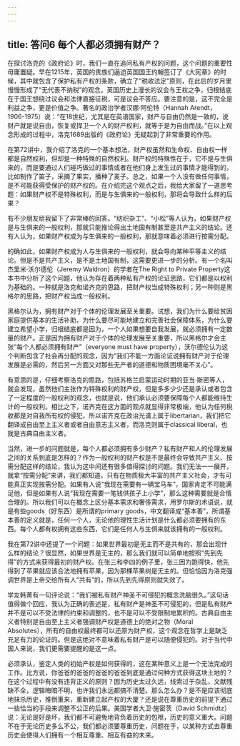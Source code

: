 ```yaml
---
---
---
```

title: 答问6 每个人都必须拥有财产？
---




在探讨洛克的《政府论》时，我们一直在追问私有产权的问题，这个问题的重要性毋庸置疑。早在1215年，英国的贵族们逼迫英国国王约翰签订了《大宪章》的时候，其中就包含了保护私有产权的条款，确立了“税收法定”原则，在此后的岁月里慢慢形成了“无代表不纳税”的观念。英国历史上漫长的议会与王权之争，归根结底在于国王想绕过议会和法律直接征税，可是议会不答应。要注意的是，这不完全是利益之争，更是价值之争。著名的政治学者汉娜·阿伦特（Hannah Arendt， 1906-1975）说：“在18世纪，尤其是在英语国家，财产与自由仍然是一致的，说财产就是说自由，恢复或捍卫一个人的财产权利，就等于是为自由而战。”在以上观念形成的过程中，洛克1689出版的《政府论》无疑起到了非常重要的作用。

在第72讲中，我介绍了洛克的一个基本想法，财产权虽然和生命权、自由权一样都是自然权利，但却是一种特殊的自然权利。财产权的特殊性在于，它不是与生俱来的，而是要通过人们碰巧做过的事情或者在他们身上发生过的事情才能得到的，比如制作了笛子，采摘了果实，播种了麦子。总之，如果一个人没有做任何事情，是不可能获得受保护的财产权的。在介绍完这个观点之后，我给大家留了一道思考题：如果财产权不是特殊权利，而是与生俱来的一般权利，那将会导致什么样的后果？

有不少朋友给我留下了非常棒的回答。“纺织杂工”、“小松”等人认为，如果财产权是与生俱来的一般权利，那就只能推论得出土地国有制甚至是共产主义的结论。还有人认为，如果财产权成为与生俱来的一般权利，那就意味着必须进行按需分配。

的确如此，如果财产权成为人与生俱来的一般权利，就会导向某种平等主义的结论。但是不是共产主义，是不是土地国有制，这需要更进一步的分析。有一个名叫杰里米·沃尔德伦（Jeremy Waldron）的学者在The Right to Private Property这本书中分析了这个问题，他认为存在着两种私有产权的论证思路，它们都是以权利为基础的。一种就是洛克和诺齐克的思路，把财产权当成特殊权利；另一种则是黑格尔的思路，把财产权当成一般权利。

黑格尔认为，拥有财产对于个体的伦理发展至关重要。试想，我们为什么要给贫困家庭提供基本的生活补助，为什么要尽可能地建立和完善社会保障体系，为什么要建立希望小学，归根结底都是因为，一个人如果想要自我发展，就必须拥有一定数量的财产。正是因为拥有财产对于个体的伦理发展至关重要，所以黑格尔才会主张“每个人都必须拥有财产”（everyone must have property），沃尔德伦认为这个判断包含了社会再分配的观念，因为“我们不能一方面论证说拥有财产对于伦理发展是必需的，然后另一方面又对那些无产者的道德和物质困境毫不关心”。

有意思的是，仔细考察洛克的思路，包括苏格兰启蒙运动时期的亚当·斯密等人，就会发现，虽然他们主张作为特殊权利的财产权，但是多多少少还是承认或者包含了一定程度的一般权利的观念，也就是说，他们承认必须要保障每个人都能维持生计的一般权利。相比之下，诺齐克在这方面的观点就显得非常极端，他认为任何税收都是对自我所有权的侵犯，所以诺齐克在政治光谱上属于libertarian，我们把它翻译成自由至上主义者或者自由意志主义者，而洛克则属于classical liberal，也就是古典自由主义者。

当然，进一步的问题就是，每个人都必须拥有多少财产？私有财产和人的伦理发展之间的关系到底是怎样的？作为一般权利的财产权是不是最终会导致共产主义、按需分配这样的结论，我认为这中间还有很多值得探讨的问题。我们无法一一展开，就拿“按需分配”来讲，我们都知道，只有在物质极大丰富的共产主义社会，才有可能真正实现按需分配。如果有人说“我现在需要有一辆宝马车”，国家肯定不可能满足他，但是如果有人说“我现在需要一笔钱供孩子上小学”，那么这种需要就是合情合理的。所以我们可以在概念上区分基本需求和奢侈需求，用罗尔斯的术语说，就是有些goods（好东西）是所谓的primary goods，中文翻译成“基本善”，所谓基本善的定义就是，任何一个人，无论他的理性生活计划是什么都必须要拥有的东西。每个人都有权拥有这些东西，它们是任何人与生俱来就该拥有的一般权利。

我在第72讲中还提了一个问题：如果世界最初是无主而不是共有的，那会出现什么样的结论？很显然，如果世界是无主的，那么我们就可以简单地按照“先到先得”的方式来获得最初的财产权。在张三和李四的例子里，张三因为跑得快，他先得到了苹果就应该合法地拥有苹果，因为那棵苹果树是无主的。但恰恰因为洛克强调世界是上帝交给所有人“共有”的，所以先到先得原则就失效了。

学友韩菁有一句评论说：“我们被私有财产神圣不可侵犯的概念洗脑很久。”这句话值得做个回应，我认为正确的表述是，私有财产是神圣不可侵犯的，但是私有财产并不是可以不受法律的约束和调整的，也不是可以不受限制地累积的。古典自由主义者特别是自由至上主义者强调财产权是道德上的绝对之物（Moral Absolutes），所有的自由权最终都可以还原为财产权，这个观念在哲学上是缺乏充足有力的论证的。但是这绝对不意味着私有财产是可以随便侵犯的。对于当代中国人来说，我们更需要提醒的是这一点。

必须承认，鉴定人类的初始产权是如何获得的，这在某种意义上是一个无法完成的工作。比方说，你爸爸的爸爸的爸爸的爸爸到底是通过何种方式获得这块土地的？在这个过程中有没有违背正义的原则？因为历史太过久远，线索过于杂乱，文献残缺不全，逻辑晦暗不明，也许我们永远都搞不清楚。那么怎么办？是不是应该彻底地抹杀历史，推倒重来，重新建立起产权的大厦？还是说在尊重历史的前提下通过一些恰当的手段来调整不公正的后果。美国学者大卫·施密茨（David Schmidtz）说：无论是好是坏，我们都不可避免地背负着历史的包袱，历史的意义重大。问题不在于无论历史多么不公，我们都必须要尊重历史，问题在于，以某种方式去尊重历史会使得人们拥有一个相互尊重、相互有益的未来。
